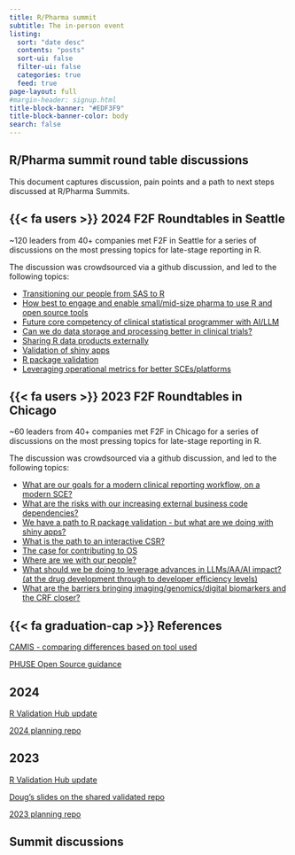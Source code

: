 ```yaml
---
title: R/Pharma summit
subtitle: The in-person event
listing:
  sort: "date desc"
  contents: "posts"
  sort-ui: false
  filter-ui: false
  categories: true
  feed: true
page-layout: full
#margin-header: signup.html
title-block-banner: "#EDF3F9"
title-block-banner-color: body
search: false
---
```


## R/Pharma summit round table discussions

This document captures discussion, pain points and a path to next steps discussed at R/Pharma Summits.

::: {.callout-note icon=false}

## {{< fa users >}} 2024 F2F Roundtables in Seattle

~120 leaders from 40+ companies met F2F in Seattle for a series of
discussions on the most pressing topics for late-stage reporting in R. 

The discussion was crowdsourced via a github discussion, and led to the 
following topics:

- [Transitioning our people from SAS to R](/change-management.html)
- [How best to engage and enable small/mid-size pharma to use R and open source tools](/smallmidpharma.html)
- [Future core competency of clinical statistical programmer with AI/LLM](/llms.html)
- [Can we do data storage and processing better in clinical trials?](/datatrials.html)
- [Sharing R data products externally](/rproducts.html)
- [Validation of shiny apps](/validate-shiny.html)
- [R package validation](/validate-package.html)
- [Leveraging operational metrics for better SCEs/platforms](/scemetrics.html)

:::

::: {.callout-note icon=false}

## {{< fa users >}} 2023 F2F Roundtables in Chicago

~60 leaders from 40+ companies met F2F in Chicago for a series of
discussions on the most pressing topics for late-stage reporting in R. 

The discussion was crowdsourced via a github discussion, and led to the 
following topics:

- [What are our goals for a modern clinical reporting workflow, on a modern SCE?](/modern-sce.html)
- [What are the risks with our increasing external business code dependencies?](/os-depends.html)
- [We have a path to R package validation - but what are we doing with shiny apps?](/validate-shiny.html)
- [What is the path to an interactive CSR?](/shiny-csr.html)
- [The case for contributing to OS](/case-os.html)
- [Where are we with our people?](/change-management.html)
- [What should we be doing to leverage advances in LLMs/AA/AI impact? (at the drug development through to developer efficiency levels)](/llms.html)
- [What are the barriers bringing imaging/genomics/digital biomarkers and the CRF closer?](/multi-modal.html)

:::

::: {.callout-note icon=false}

## {{< fa graduation-cap >}} References

[CAMIS - comparing differences based on tool used](https://psiaims.github.io/CAMIS/)

[PHUSE Open Source guidance](https://phuse-org.github.io/E2E-OS-Guidance/)

## 2024

[R Validation Hub update](https://pharmar.github.io/events-positconf2024/#/title-slide)

[2024 planning repo](https://rinpharma.github.io/rinpharma-summit-2024/)


## 2023

[R Validation Hub update](https://pharmar.github.io/events-rpharma2023/)

[Doug's slides on the shared validated repo](https://pharmar.github.io/events-positconf2023/#/title-slide)

[2023 planning repo](https://rinpharma.github.io/positconf-roundtables-2023/)


:::

## Summit discussions
